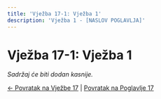 ```yaml
---
title: 'Vježba 17-1: Vježba 1'
description: 'Vježba 1 - [NASLOV POGLAVLJA]'
---
```


# Vježba 17-1: Vježba 1

*Sadržaj će biti dodan kasnije.*

[← Povratak na Vježbe 17](../vjezbe-17) | [Povratak na Poglavlje 17](/poglavlje-17/)


